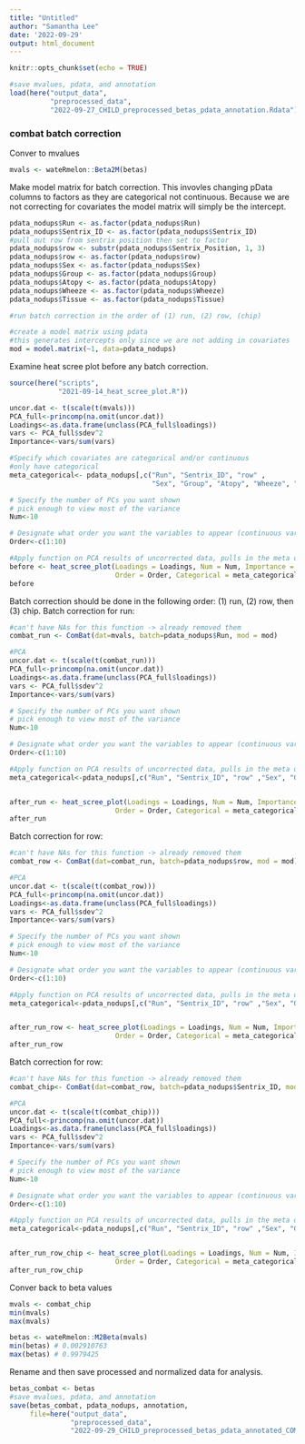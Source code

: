 ```yaml
---
title: "Untitled"
author: "Samantha Lee"
date: '2022-09-29'
output: html_document
---
```


```r
knitr::opts_chunk$set(echo = TRUE)
```

```r
#save mvalues, pdata, and annotation
load(here("output_data", 
          "preprocessed_data", 
          "2022-09-27_CHILD_preprocessed_betas_pdata_annotation.Rdata"))
```



### combat batch correction 

Conver to mvalues
```r
mvals <- wateRmelon::Beta2M(betas)
```


Make model matrix for batch correction. This invovles changing pData columns to factors as they are categorical not continuous. Because we are not correcting for covariates the model matrix will simply be the intercept. 
```r
pdata_nodups$Run <- as.factor(pdata_nodups$Run)
pdata_nodups$Sentrix_ID <- as.factor(pdata_nodups$Sentrix_ID)
#pull out row from sentrix position then set to factor
pdata_nodups$row <- substr(pdata_nodups$Sentrix_Position, 1, 3)
pdata_nodups$row <- as.factor(pdata_nodups$row)
pdata_nodups$Sex <- as.factor(pdata_nodups$Sex)
pdata_nodups$Group <- as.factor(pdata_nodups$Group)
pdata_nodups$Atopy <- as.factor(pdata_nodups$Atopy)
pdata_nodups$Wheeze <- as.factor(pdata_nodups$Wheeze)
pdata_nodups$Tissue <- as.factor(pdata_nodups$Tissue)

#run batch correction in the order of (1) run, (2) row, (chip)

#create a model matrix using pdata
#this generates intercepts only since we are not adding in covariates
mod = model.matrix(~1, data=pdata_nodups)
```

Examine heat scree plot before any batch correction.  
```r
source(here("scripts", 
            "2021-09-14_heat_scree_plot.R"))

uncor.dat <- t(scale(t(mvals)))
PCA_full<-princomp(na.omit(uncor.dat))
Loadings<-as.data.frame(unclass(PCA_full$loadings))
vars <- PCA_full$sdev^2
Importance<-vars/sum(vars)

#Specify which covariates are categorical and/or continuous
#only have categorical
meta_categorical<- pdata_nodups[,c("Run", "Sentrix_ID", "row" ,
                                   "Sex", "Group", "Atopy", "Wheeze", "Tissue")] 

# Specify the number of PCs you want shown 
# pick enough to view most of the variance
Num<-10

# Designate what order you want the variables to appear (continuous variables rbinded to categorical variables in function)
Order<-c(1:10)

#Apply function on PCA results of uncorrected data, pulls in the meta data and beta values from above
before <- heat_scree_plot(Loadings = Loadings, Num = Num, Importance = Importance,
                          Order = Order, Categorical = meta_categorical, Continuous = NULL)
before
```


Batch correction should be done in the following order: (1) run, (2) row, then (3) chip.
Batch correction for run:  
```r
#can't have NAs for this function -> already removed them
combat_run <- ComBat(dat=mvals, batch=pdata_nodups$Run, mod = mod) 

#PCA
uncor.dat <- t(scale(t(combat_run)))
PCA_full<-princomp(na.omit(uncor.dat))
Loadings<-as.data.frame(unclass(PCA_full$loadings))
vars <- PCA_full$sdev^2
Importance<-vars/sum(vars)

# Specify the number of PCs you want shown 
# pick enough to view most of the variance
Num<-10

# Designate what order you want the variables to appear (continuous variables rbinded to categorical variables in function)
Order<-c(1:10)

#Apply function on PCA results of uncorrected data, pulls in the meta data and beta values from above
meta_categorical<-pdata_nodups[,c("Run", "Sentrix_ID", "row" ,"Sex", "Group", "Atopy", "Wheeze", "Tissue")] 


after_run <- heat_scree_plot(Loadings = Loadings, Num = Num, Importance = Importance,
                          Order = Order, Categorical = meta_categorical, Continuous = NULL)
after_run
```


Batch correction for row:
```r

#can't have NAs for this function -> already removed them
combat_row <- ComBat(dat=combat_run, batch=pdata_nodups$row, mod = mod) 

#PCA
uncor.dat <- t(scale(t(combat_row)))
PCA_full<-princomp(na.omit(uncor.dat))
Loadings<-as.data.frame(unclass(PCA_full$loadings))
vars <- PCA_full$sdev^2
Importance<-vars/sum(vars)

# Specify the number of PCs you want shown 
# pick enough to view most of the variance
Num<-10

# Designate what order you want the variables to appear (continuous variables rbinded to categorical variables in function)
Order<-c(1:10)

#Apply function on PCA results of uncorrected data, pulls in the meta data and beta values from above
meta_categorical<-pdata_nodups[,c("Run", "Sentrix_ID", "row" ,"Sex", "Group", "Atopy", "Wheeze", "Tissue")] 


after_run_row <- heat_scree_plot(Loadings = Loadings, Num = Num, Importance = Importance,
                          Order = Order, Categorical = meta_categorical, Continuous = NULL)
after_run_row

```

Batch correction for row:
```r

#can't have NAs for this function -> already removed them
combat_chip<- ComBat(dat=combat_row, batch=pdata_nodups$Sentrix_ID, mod = mod) 

#PCA
uncor.dat <- t(scale(t(combat_chip)))
PCA_full<-princomp(na.omit(uncor.dat))
Loadings<-as.data.frame(unclass(PCA_full$loadings))
vars <- PCA_full$sdev^2
Importance<-vars/sum(vars)

# Specify the number of PCs you want shown 
# pick enough to view most of the variance
Num<-10

# Designate what order you want the variables to appear (continuous variables rbinded to categorical variables in function)
Order<-c(1:10)

#Apply function on PCA results of uncorrected data, pulls in the meta data and beta values from above
meta_categorical<-pdata_nodups[,c("Run", "Sentrix_ID", "row" ,"Sex", "Group", "Atopy", "Wheeze", "Tissue")] 


after_run_row_chip <- heat_scree_plot(Loadings = Loadings, Num = Num, Importance = Importance,
                          Order = Order, Categorical = meta_categorical, Continuous = NULL)
after_run_row_chip
```
Conver back to beta values
```r
mvals <- combat_chip
min(mvals)
max(mvals)

betas <- wateRmelon::M2Beta(mvals)
min(betas) # 0.002910763
max(betas) # 0.9979425
```

Rename and then save processed and normalized data for analysis.
```r
betas_combat <- betas
#save mvalues, pdata, and annotation
save(betas_combat, pdata_nodups, annotation,
     file=here("output_data", 
               "preprocessed_data", 
               "2022-09-29_CHILD_preprocessed_betas_pdata_annotated_COMBAT.Rdata"))

```

